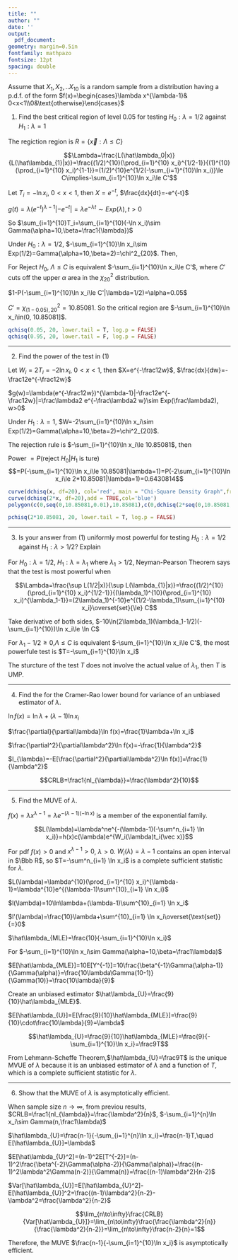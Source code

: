 ```yaml
---
title: ""
author: ""
date: ''
output:
  pdf_document: 
geometry: margin=0.5in
fontfamily: mathpazo
fontsize: 12pt
spacing: double
---
```




Assume that $X_1,X_2,..X_{10}$ is a random sample from a distribution having a p.d.f. of the form $f(x)=\begin{cases}\lambda x^{\lambda-1}& 0<x<1\\0&\text{otherwise}\end{cases}$

1.  Find the best critical region of level 0.05 for testing $H_0: \lambda=1/2$ against $H_1:\lambda=1$

The regiction region is $R=\{\vec x: \Lambda\le C\}$

$$\Lambda=\frac{L(\hat\lambda_0|x)}{L(\hat\lambda_{1}|x)}=\frac{(1/2)^{10}(\prod_{i=1}^{10} x_i)^{1/2-1}}{(1)^{10}(\prod_{i=1}^{10} x_i)^{1-1}}=(1/2)^{10}e^{1/2(-\sum_{i=1}^{10}\ln x_i)}\le C\implies-\sum_{i=1}^{10}\ln x_i\le C'$$

Let $T_i=-\ln x_i$, $0<x<1$, then $X=e^{-t}$, $\frac{dx}{dt}=-e^{-t}$

$g(t)=\lambda(e^{-t})^{\lambda-1}|-e^{-t}|=\lambda e^{-\lambda t}\sim Exp(\lambda), t>0$

So $\sum_{i=1}^{10}T_i=\sum_{i=1}^{10}(-\ln x_i)\sim Gamma(\alpha=10,\beta=\frac1{\lambda})$

Under $H_0: \lambda=1/2$, $-\sum_{i=1}^{10}\ln x_i\sim Exp(1/2)=Gamma(\alpha=10,\beta=2)=\chi^2_{20}$. Then,

For Reject $H_0$, $\Lambda\le C$ is equivalent $-\sum_{i=1}^{10}\ln x_i\le C'$, where $C'$ cuts off the upper $\alpha$ area in the $\chi^2_{20}$ distribution.

$1-P(-\sum_{i=1}^{10}\ln x_i\le C'|\lambda=1/2)=\alpha=0.05$

$C'=\chi^2_{(1-0.05),20}=10.85081$. So the critical region are $-\sum_{i=1}^{10}\ln x_i\in(0, 10.85081]$.

```r
qchisq(0.05, 20, lower.tail = T, log.p = FALSE)
qchisq(0.95, 20, lower.tail = F, log.p = FALSE)
```

 ---
 
2.  Find the power of the test in (1)

Let $W_i=2T_i=-2\ln x_i$, $0<x<1$, then $X=e^{-\frac12w}$, $\frac{dx}{dw}=-\frac12e^{-\frac12w}$

$g(w)=\lambda(e^{-\frac12w})^{\lambda-1}|-\frac12e^{-\frac12w}|=\frac\lambda2 e^{-\frac\lambda2 w}\sim Exp(\frac\lambda2), w>0$

Under $H_1: \lambda=1$, $W=-2\sum_{i=1}^{10}\ln x_i\sim Exp(1/2)=Gamma(\alpha=10,\beta=2)=\chi^2_{20}$.

The rejection rule is $-\sum_{i=1}^{10}\ln x_i\le 10.85081$, then

Power $=P(\text{reject }H_0|H_1\text{ is ture})$
$$=P(-\sum_{i=1}^{10}\ln x_i\le 10.85081|\lambda=1)=P(-2\sum_{i=1}^{10}\ln x_i\le 2*10.85081|\lambda=1)=0.6430814$$

```r
curve(dchisq(x, df=20), col='red', main = "Chi-Square Density Graph",from=0,to=60); abline(v=10.85081,lty=2);text(10.85081,0, "10.85")
curve(dchisq(2*x, df=20),add = TRUE,col='blue')
polygon(c(0,seq(0,10.85081,0.01),10.85081),c(0,dchisq(2*seq(0,10.85081,0.01), df=20),0), density=10, angle=45,lty =3)
```

```r
pchisq(2*10.85081, 20, lower.tail = T, log.p = FALSE)
```

 ---
 
3. Is your answer from (1) uniformly most powerful for testing $H_0: \lambda=1/2$ against $H_1:\lambda>1/2$? Explain

For $H_0: \lambda=1/2$, $H_1:\lambda=\lambda_1$ where $\lambda_1>1/2$, Neyman-Pearson Theorem says that the test is most powerful when

$$\Lambda=\frac{\sup L(1/2|x)}{\sup L(\lambda_{1}|x)}=\frac{(1/2)^{10}(\prod_{i=1}^{10} x_i)^{1/2-1}}{(\lambda_1)^{10}(\prod_{i=1}^{10} x_i)^{\lambda_1-1}}=(2\lambda_1)^{-10}e^{(1/2-\lambda_1)\sum_{i=1}^{10} x_i}\overset{set}{\le} C$$

Take derivative of both sides, $-10\ln(2\lambda_1)(\lambda_1-1/2)(-\sum_{i=1}^{10})\ln x_i\le \ln C$

For $\lambda_1-1/2\ge0$,$\Lambda\le C$ is equivalent $-\sum_{i=1}^{10}\ln x_i\le C'$, the most powerfule test is $T=-\sum_{i=1}^{10}\ln x_i$

The sturcture of the test $T$ does not involve the actual value of $\lambda_1$, then $T$ is UMP.

 ---

4. Find the  for the Cramer-Rao lower bound for variance of an unbiased estimator of $\lambda$.

$\ln f(x)=\ln\lambda+(\lambda-1)\ln x_i$

$\frac{\partial}{\partial\lambda}\ln f(x)=\frac{1}\lambda+\ln x_i$

$\frac{\partial^2}{\partial\lambda^2}\ln f(x)=-\frac{1}{\lambda^2}$

$I_{\lambda}=-E[\frac{\partial^2}{\partial\lambda^2}\ln f(x)]=\frac{1}{\lambda^2}$

$$CRLB=\frac1{nI_{\lambda}}=\frac{\lambda^2}{10}$$

 ----
 
5. Find the MUVE of $\lambda$.

$f(x)=\lambda x^{\lambda-1}=\lambda e^{-(\lambda-1)(-\ln x)}$ is a member of the exponential family.

$$L(\lambda)=\lambda^ne^{-(\lambda-1)(-\sum^n_{i=1} \ln x_i)}=h(x)c(\lambda)e^{W_i(\lambda)t_i(\vec x)}$$

For pdf $f(x)>0$ and $x^{\lambda-1}>0$, $\lambda>0$. $W_i(\lambda)=\lambda-1$ contains an open interval in $\Bbb R$, so $T=-\sum^n_{i=1} \ln x_i$ is a complete sufficient statistic for $\lambda$.

$L(\lambda)=\lambda^{10}(\prod_{i=1}^{10} x_i)^{\lambda-1}=\lambda^{10}e^{(\lambda-1)\sum^{10}_{i=1} \ln x_i}$

$l(\lambda)=10\ln\lambda+(\lambda-1)\sum^{10}_{i=1} \ln x_i$

$l'(\lambda)=\frac{10}\lambda+\sum^{10}_{i=1} \ln x_i\overset{\text{set}}{=}0$

$\hat\lambda_{MLE}=\frac{10}{-\sum_{i=1}^{10}\ln x_i}$

For $-\sum_{i=1}^{10}\ln x_i\sim Gamma(\alpha=10,\beta=\frac1\lambda)$

$E[\hat\lambda_{MLE}]=10E[Y^{-1}]=10\frac{\beta^{-1}\Gamma(\alpha-1)}{\Gamma(\alpha)}=\frac{10\lambda\Gamma(10-1)}{\Gamma(10)}=\frac{10\lambda}{9}$

Create an unbiased estimator $\hat\lambda_{U}=\frac{9}{10}\hat\lambda_{MLE}$.

$E[\hat\lambda_{U}]=E[\frac{9}{10}\hat\lambda_{MLE}]=\frac{9}{10}\cdot\frac{10\lambda}{9}=\lambda$ 

$$\hat\lambda_{U}=\frac{9}{10}\hat\lambda_{MLE}=\frac{9}{-\sum_{i=1}^{10}\ln x_i}=\frac9T$$

From Lehmann-Scheffe Theorem,$\hat\lambda_{U}=\frac9T$ is the unique MVUE of $\lambda$ because it is an unbiased estimator of $\lambda$ and a function of $T$, which is a complete sufficient statistic for $\lambda$.

 ---


6. Show that the MUVE of $\lambda$ is asymptotically efficient. 

When sample size $n\to\infty$, from previou results, $CRLB=\frac1{nI_{\lambda}}=\frac{\lambda^2}{n}$, $-\sum_{i=1}^{n}\ln x_i\sim Gamma(n,\frac1\lambda)$

$\hat\lambda_{U}=\frac{n-1}{-\sum_{i=1}^{n}\ln x_i}=\frac{n-1}T,\quad E[\hat\lambda_{U}]=\lambda$

$E[\hat\lambda_{U}^2]=(n-1)^2E[T^{-2}]=(n-1)^2\frac{\beta^{-2}\Gamma(\alpha-2)}{\Gamma(\alpha)}=\frac{(n-1)^2\lambda^2\Gamma(n-2)}{\Gamma(n)}=\frac{(n-1)\lambda^2}{n-2}$

$Var[\hat\lambda_{U}]=E[\hat\lambda_{U}^2]-E[\hat\lambda_{U}]^2=\frac{(n-1)\lambda^2}{n-2}-\lambda^2=\frac{\lambda^2}{n-2}$

$$\lim_{n\to\infty}\frac{CRLB}{Var[\hat\lambda_{U}]}=\lim_{n\to\infty}\frac{\frac{\lambda^2}{n}}{\frac{\lambda^2}{n-2}}=\lim_{n\to\infty}\frac{n-2}{n}=1$$
 
Therefore, the MUVE $\frac{n-1}{-\sum_{i=1}^{10}\ln x_i}$ is asymptotically efficient.


